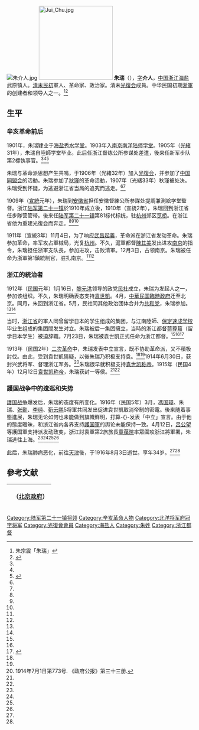 {{about|辛亥革命浙江光復軍主要將領之一，浙江都督|其他同名人物|朱瑞}}
[[File:朱介人.jpg|thumb]]
[[File:Jui_Chu.jpg|200px]]
'''朱瑞'''（{{bd|1883年||1916年|8月3日|catIdx=Z朱}}），[[表字|字]]'''介人'''，[[中国|中国]][[浙江|浙江]][[海盐|海盐]]武原镇人。[[清|清末]][[中華民国|民初]]軍人、革命家、政治家。清末[[光復会|光復会]]成員。中华民国初期[[浙軍|浙軍]]的创建者和领导人之一。<ref name=zzz>朱宗震「朱瑞」{{Cite book<!--|和書-->|author = [[中国社会科学院|中国社会科学院]]近代史研究所|title = 民国人物传 第8卷|year = 1996|publisher =  [[中華書局|中華書局]]|isbn = 7-101-01504-2}}</ref><ref name=xu>{{Cite book<!--|和書-->|author = 徐友春主編|title = 民国人物大辞典 増訂版|year = 2007|publisher = 河北人民出版社|isbn = 978-7-202-03014-1}}</ref>

==生平==
=== 辛亥革命前后 ===
1901年，朱瑞肄业于[[海盐县|海盐]][[秀水学堂|秀水学堂]]。1903年入[[南京|南京]][[江南陆师学堂|南洋陆师学堂]]。1905年（[[光緒|光緒]]31年），朱瑞自陸師学堂毕业。此后任浙江督练公所参谋处差遣，後来任新军步队第2標執事官。<ref name=zzz/><ref name=xu/><ref name=guo>{{cite book|author= 國防部史政編譯局|authorlink= |title=朱瑞，國民革命軍陸軍第七十五軍軍史|publisher= 國防部史政編譯局|series= |year= 1999|isbn= }}</ref>

朱瑞与革命派思想产生共鳴，于1906年（光緒32年）加入[[光復会|光復会]]，并参加了[[中国同盟会|中国同盟会]]的活動。朱瑞参加了[[秋瑾|秋瑾]]的革命活動，1907年（光緒33年）秋瑾被处决。朱瑞受到怀疑，为逃避浙江省当局的追究而逃走。<ref name=zzz/><ref name=xu/>

1909年（[[宣統|宣統]]元年），朱瑞到[[安徽省|安徽省]]担任安徽督練公所参謀处提調兼測絵学堂監督。浙江[[陆军第二十一镇|陆军第二十一镇]]於1910年成立後，1910年（宣統2年），朱瑞回到浙江省任步隊营管带。後来任[[陆军第二十一镇|陆军第二十一镇]]第81标代标统，驻[[杭州|杭州]]郊区[[笕桥|笕桥]]。在浙江省他为重建光復会而奔走。<ref name=zzz/><ref name=xu/><ref name=guo/>

1911年（宣統3年）11月4日，为了响应[[武昌起義|武昌起義]]，革命派在浙江省发动革命。朱瑞参加革命，率军攻占軍械局，光复[[杭州市|杭州]]。不久，滬軍都督[[陳其美|陳其美]]发出进攻[[南京市|南京]]的指令，朱瑞担任浙軍支队長，参加进攻，击败清軍。12月3日，占领南京。朱瑞被任命为浙軍第1鎮統制官，驻扎南京。<ref name=zzz/><ref name=xu/>

=== 浙江的統治者 ===
1912年（[[民国紀元|民国]]元年）1月16日，[[黎元洪|黎元洪]]领导的政党[[民社|民社]]成立，朱瑞为发起人之一，参加该组织。不久，朱瑞明确表态支持[[袁世凱|袁世凱]]。4月，[[中華民国臨時政府_(袁世凯)|中華民国臨時政府]]迁至北京。同月，朱回到浙江省。5月，民社同其他政治团体合并为[[共和党_(中国)|共和党]]，朱瑞参加。<ref name=zzz/><ref name=xu/>

当时，[[浙江省_(中華民国)|浙江省]]的軍人同曾留学日本的学生组成的集团，与江南陸師、[[保定陸軍軍官学校|保定速成学校]]毕业生组成的集团間发生对立。朱瑞被后一集团擁立，当時的浙江都督[[蒋尊簋|蒋尊簋]]（留学日本学生）被迫辞職。7月23日，朱瑞被袁世凱正式任命为浙江都督。<ref name=zzz/><ref name=xu/><ref name=liu>{{Cite book<!--|和書-->|author = 劉寿林等編|title = 民国職官年表|year = 1995|publisher = 中華書局|isbn = 7-101-01320-1}}</ref>

1913年（民国2年）[[二次革命|二次革命]]中，朱瑞发表中立宣言，既不协助革命派，又不積极討伐。由此，受到袁世凱猜疑，以後朱瑞乃积极支持袁。<ref name=zzz/><ref name=xu/>1914年6月30日，获封兴武将军、督理浙江军务。<ref>1914年7月1日第773号. 《政府公报》第三十三册.</ref>朱瑞很早就积极支持[[袁世凯称帝|袁世凯称帝]]。1915年（民国4年）12月12日[[袁世凯称帝|袁世凯称帝]]，朱瑞获封一等侯。<ref name=zzz/><ref name=xu/>

=== 護国战争中的逡巡和失势 ===
[[護国战争|護国战争]]爆发后，朱瑞的态度有所变化。1916年（民国5年）3月，[[馮国璋|馮国璋]]、朱瑞、[[张勳|张勳]]、[[李纯_(民国)|李纯]]、[[靳云鹏|靳云鹏]]5将軍共同发出促进袁世凱取消帝制的密電。後来随着事態進展，朱瑞无论如何也未能做到旗幟鮮明，打算-{}-发表「中立」宣言。由于他的態度暧昧，和浙江省内各界支持[[護国軍|護国軍]]的舆论未能保持一致。4月12日，[[呂公望|呂公望]]等護国軍支持派发动政变，浙江討袁軍第2旅旅長[[童葆暄|童葆暄]]率眾圍攻浙江將軍署，朱瑞逃往上海。<ref name=zzz/><ref name=xu/><ref name=liu/><ref name=guo/>

此后，朱瑞肺病恶化，前往[[天津市|天津]]後，于1916年8月3日逝世。享年34岁。<ref name=zzz/><ref name=xu/>

==參考文献==
{{reflist}}

{| class="wikitable" style="margin:0 auto"
|- 
!　{{CHN1912}}（[[中华民国北京政府|北京政府]]）
{{先代次代|[[浙江省_(中華民国)|浙江]]都督|1912年7月－1914年6月|[[蒋尊簋|蒋尊簋]]|（改称将軍）}}
{{先代次代|浙江将軍|1914年6月－1916年4月|（改称都督）|[[屈映光|屈映光]]}}
|}
{{浙江行政长官}}
{{DEFAULTSORT:Zhu朱}}
[[Category:陆军第二十一镇将领|Category:陆军第二十一镇将领]]
[[Category:辛亥革命人物|Category:辛亥革命人物]]
[[Category:北洋将军府冠字将军|Category:北洋将军府冠字将军]]
[[Category:光復會會員|Category:光復會會員]]
[[Category:海盐人|Category:海盐人]]
[[Category:朱姓|Category:朱姓]]
[[Category:浙江都督|Category:浙江都督]]